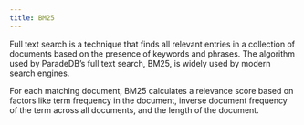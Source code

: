 ```yaml
---
title: BM25
---
```


Full text search is a technique that finds all relevant entries in a collection of documents based on the presence of keywords and phrases.
The algorithm used by ParadeDB’s full text search, BM25, is widely used by modern search engines.

For each matching document, BM25 calculates a relevance score based on factors like term frequency in the document, inverse document frequency of the term across all documents, and the length of the document.
